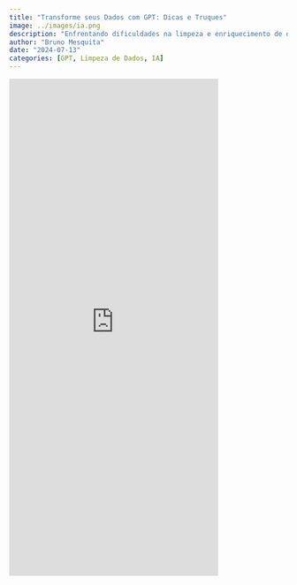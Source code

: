 ```yaml
---
title: "Transforme seus Dados com GPT: Dicas e Truques"
image: ../images/ia.png
description: "Enfrentando dificuldades na limpeza e enriquecimento de dados?  Descubra por que ainda não é viável confiar totalmente GPT. "
author: "Bruno Mesquita"
date: "2024-07-13"
categories: [GPT, Limpeza de Dados, IA]
---
```


<iframe src="https://www.linkedin.com/embed/feed/update/urn:li:ugcPost:7218071427827044352" height="900px" width="75%" frameborder="0" allowfullscreen="" title="Publicação incorporada"></iframe>